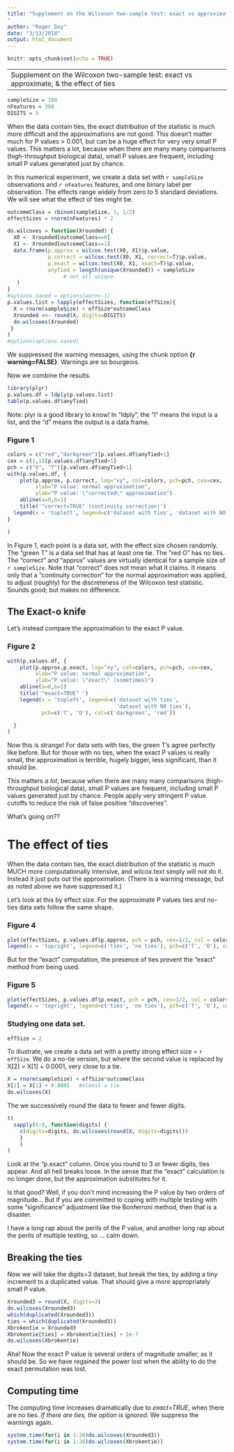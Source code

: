 ```yaml
---
title: "Supplement on the Wilcoxon two-sample test: exact vs approximate, & the effect of ties
"
author: "Roger Day"
date: "3/13/2018"
output: html_document
---
```


```r
knitr::opts_chunk$set(echo = TRUE)
```
---
Supplement on the Wilcoxon two-sample test: exact vs approximate, & the effect of ties
---


```r
sampleSize = 100
nFeatures = 300
DIGITS = 3
```


When the data contain ties, the exact distribution of the statistic is much more difficult and the approximations are not good. This doesn’t matter much for P values > 0.001, but can be a huge effect for very very small P values. This matters a lot, because when there are many many comparisons (high-throughput biological data), small P values are frequent, including small P values generated just by chance.

In this numerical experiment, we create a data set with `r sampleSize` observations and `r nFeatures` features, and one binary label per observation.
The effects range widely from zero to 5 standard deviations.
We will see what the effect of ties might be.



```r
outcomeClass = rbinom(sampleSize, 1, 1/2)
effectSizes = rnorm(nFeatures) * 2
```
```r
do.wilcoxes = function(Xrounded) {
  X0 <- Xrounded[outcomeClass==0]
  X1 <- Xrounded[outcomeClass==1]
  data.frame(p.approx = wilcox.test(X0, X1)$p.value,
             p.correct = wilcox.test(X0, X1, correct=T)$p.value,
             p.exact = wilcox.test(X0, X1, exact=T)$p.value,
             anyTied = length(unique(Xrounded)) < sampleSize 
                  # not all unique.
   )
}
#options.saved = options(warn=-1)
p.values.list = lapply(effectSizes, function(effSize){
  X = rnorm(sampleSize) + effSize*outcomeClass
  Xrounded <<- round(X, digits=DIGITS)
  do.wilcoxes(Xrounded)
 }
)
#options(options.saved)
```
We suppressed the warning messages, using the chunk option **{r warning=FALSE}**. Warnings are so bourgeois.

Now we combine the results.
```r
library(plyr)
p.values.df = ldply(p.values.list)
table(p.values.df$anyTied)

```



Note: plyr is a good library to know! In "ldply", the "l" means the input is a list, and the "d" means the output is a data frame.

### Figure 1
```r
colors = c("red","darkgreen")[p.values.df$anyTied+1]  
cex = c(1,1)[p.values.df$anyTied+1]  
pch = c("O", "T")[p.values.df$anyTied+1]  
with(p.values.df, {
    plot(p.approx, p.correct, log="xy", col=colors, pch=pch, cex=cex, 
         xlab="P value: normal approximation", 
         ylab="P value: \"corrected\" approximation")
    abline(a=0,b=1)
    title('"correct=TRUE" (continuity correction)')
  legend(x = 'topleft', legend=c('dataset with ties', 'dataset with NO ties'), pch=c('T', 'O'), col=c('darkgreen', 'red'))
}

)
```


In Figure 1, each point is a data set, with the effect size chosen randomly.
The "green T" is a data set that has at least one tie.
The "red O" has no ties.
The "correct" and "approx" values are virtually identical for a sample size of `r sampleSize`. Note that "correct" does not mean what it claims. 
It means only that a "continuity correction" for the normal approximation was applied, to adjust (roughly) for the discreteness of the Wilcoxon test statistic.  Sounds good; but makes no difference.

## The Exact-o knife


Let's instead compare the approximation to the exact P value.



### Figure 2

```r
with(p.values.df, {
    plot(p.approx,p.exact, log="xy", col=colors, pch=pch, cex=cex,
         xlab="P value: normal approximation", 
         ylab="P value: \"exact\" (sometimes)")
    abline(a=0,b=1)
    title('"exact=TRUE" ')
    legend(x = 'topleft', legend=c('dataset with ties', 
                                   'dataset with NO ties'),
           pch=c('T', 'O'), col=c('darkgreen', 'red'))

  }
)
```
Now this is strange!   For data sets with ties, the green T's agree perfectly like before.  But for those with no ties, when the exact P values is really small, the approximation is terrible, hugely bigger, less significant, than it should be.

This matters *a lot*, because when there are many many comparisons (high-throughput biological data), small P values are frequent, including small P values generated just by chance. People apply very stringent P value cutoffs to reduce the risk of false positive "discoveries".

What's going on??

# The effect of ties

When the data contain ties, the exact distribution of the statistic is much MUCH more computationally intensive, and wilcox.text simply will not do it. Instead it just puts out the approximation. (There is a warning message, but as noted above we have suppressed it.) 


Let's look at this by effect size.
For the approximate P values ties and no-ties data sets follow the same shape.

### Figure 4

```r
plot(effectSizes, p.values.df$p.approx, pch = pch, cex=1/2, col = colors, log='y')
legend(x = 'topright', legend=c('ties', 'no ties'), pch=c('T', 'O'), col=c('darkgreen', 'red'))
```

But for the "exact" computation, the presence of ties prevent the "exact" method from being used.

### Figure 5


```r
plot(effectSizes, p.values.df$p.exact, pch = pch, cex=1/2, col = colors, log='y')
legend(x = 'topright', legend=c('ties', 'no ties'), pch=c('T', 'O'), col=c('darkgreen', 'red'))

```


### Studying one data set.

```r
effSize = 2

```

To illustrate, we create a data set with a pretty strong effect size =  `r effSize`. We do a no-tie version, but where the second value is replaced by X[2] = X[1] + 0.0001, very close to a tie.


```r
X = rnorm(sampleSize) + effSize*outcomeClass
X[2] = X[1] + 0.0001   #almost a tie
do.wilcoxes(X)
```

The we successively round the data to fewer and fewer digits.

```r
t(
  sapply(6:0, function(digits) {
    c(digits=digits, do.wilcoxes(round(X, digits=digits)))
    }
    )
)
```
Look at the "p.exact" column.
Once you round to 3 or fewer digits, ties appear. And all hell breaks loose.  In the sense that the "exact" calculation is no longer done, but the approximation substitutes for it. 

Is that good?  Well, if you don't mind increasing the P value by two orders of magnitude...   But if you are committed to coping with multiple testing with some "significance" adjustment like the Bonferroni method, then that is a disaster.

I have a long rap about the perils of the P value, and another long rap about the perils of multiple testing, so ... calm down.


## Breaking the ties

Now we will take the digits=3 dataset, but break the ties, by adding a tiny increment to a duplicated value. That should give a more appropriately small P value.
```r
Xrounded3 = round(X, digits=3)
do.wilcoxes(Xrounded3)
which(duplicated(Xrounded3))
ties = which(duplicated(Xrounded3))
Xbrokentie = Xrounded3
Xbrokentie[ties] = Xbrokentie[ties] + 1e-7
do.wilcoxes(Xbrokentie)
```
Aha!  Now the exact P value is several orders of magnitude smaller, as it should be.
So we have regained the power lost when the ability to do the exact permutation was lost.

## Computing time
The computing time increases dramatically due to *exact=TRUE*, when there are no ties. *If there are ties, the option is ignored*. We suppress the warnings again.
```r
system.time(for(i in 1:20)do.wilcoxes(Xrounded3))
system.time(for(i in 1:20)do.wilcoxes(Xbrokentie))
```
